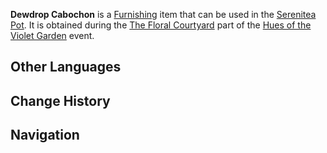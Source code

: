 {{Furnishing Infobox
|id             = 373836
|image          = Item Dewdrop Cabochon.png
|category       = Floral Scene
|rarity         = 3
|description    = A floral scene carved out of jagged mountain rocks. It is cold during both the day and night, and the rising water vapor condenses on the surface of the rocks. This gives the floral courtyard a unique sense of sturdiness.
|event          = Hues of the Violet Garden
|source1        = [[Hues of the Violet Garden/The Floral Courtyard|The Floral Courtyard]] event
}}
'''Dewdrop Cabochon''' is a [[Furnishing]] item that can be used in the [[Serenitea Pot]]. It is obtained during the [[Hues of the Violet Garden/The Floral Courtyard|The Floral Courtyard]] part of the [[Hues of the Violet Garden]] event.

==Other Languages==
{{Other Languages
|default_hidden = 1
|en      = Dewdrop Cabochon
|zhs     = 奇石含露
|zhs_rm  = Qíshí Hán Lù
|zht     = 奇石含露
|zht_rm  = Qíshí Hán Lù
|ja      = 露を帯びた奇石
|ja_rm   = Tsuyu wo Obita Kiseki
|ko      = 이슬을 머금은 기석
|ko_rm   = Iseul-eul Meogeumeun Giseok
|es      = Rocío de las piedras
|fr      = Tourmaline de rosée
|ru      = Причудливые росистые камни
|th      = หยาดน้ำค้างบนหินผา
|th_rm   = 
|vi      = Giọt Sương Trên Đá
|de      = Felsentau
|id      = Batu Ajaib Berembun
|pt      = Gotas de Cabochão
}}

==Change History==
{{Change History|2.6}}

==Navigation==
{{Furnishing Navbox/Subsystems|curio}}